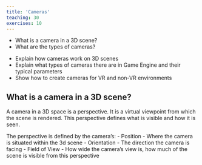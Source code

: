 ```yaml
---
title: 'Cameras'
teaching: 30
exercises: 10
---
```


:::::::::::::::::::::::::::::::::::::: questions 

- What is a camera in a 3D scene?
- What are the types of cameras?

::::::::::::::::::::::::::::::::::::::::::::::::

::::::::::::::::::::::::::::::::::::: objectives

- Explain how cameras work on 3D scenes
- Explain what types of cameras there are in Game Engine and their typical parameters
- Show how to create cameras for VR and non-VR environments

::::::::::::::::::::::::::::::::::::::::::::::::

## What is a camera in a 3D scene?

A camera in a 3D space is a perspective. It is a virtual viewpoint from which the scene is rendered.
This perspective defines what is visible and how it is seen.

The perspective is defined by the camera's:
    - Position
      - Where the camera is situated within the 3d scene
    - Orientation
      - The direction the camera is facing
    - Field of View
      - How wide the camera's view is, how much of the scene is visible from this perspective


